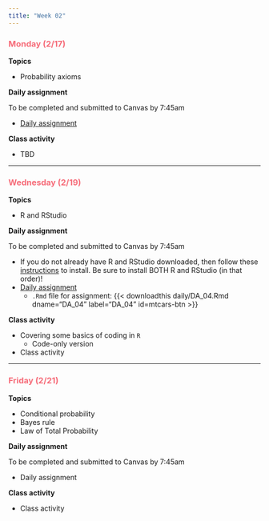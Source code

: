 ```yaml
---
title: "Week 02"
---
```


::: {style="color: #F66D7A"}
### Monday (2/17)
:::

**Topics**

-   Probability axioms

**Daily assignment**

To be completed and submitted to Canvas by 7:45am

-   [Daily assignment](daily/DA_03.pdf)

**Class activity**

-   TBD

------------------------------------------------------------------------

::: {style="color: #F66D7A"}
### Wednesday (2/19)
:::

**Topics**

-   R and RStudio

**Daily assignment**

To be completed and submitted to Canvas by 7:45am

-   If you do not already have R and RStudio downloaded, then follow these [instructions](daily/installation_instructions.qmd) to install. Be sure to install BOTH R and RStudio (in that order)!
-   [Daily assignment](daily/DA_04.pdf)
    -   `.Rmd` file for assignment: {{< downloadthis daily/DA_04.Rmd dname="DA_04" label="DA_04" id=mtcars-btn >}}

**Class activity**

-   Covering some basics of coding in `R`
    -   Code-only version
-   Class activity

------------------------------------------------------------------------

::: {style="color: #F66D7A"}
### Friday (2/21)
:::

**Topics**

-   Conditional probability
-   Bayes rule
-   Law of Total Probability

**Daily assignment**

To be completed and submitted to Canvas by 7:45am

-   Daily assignment

**Class activity**

-   Class activity
